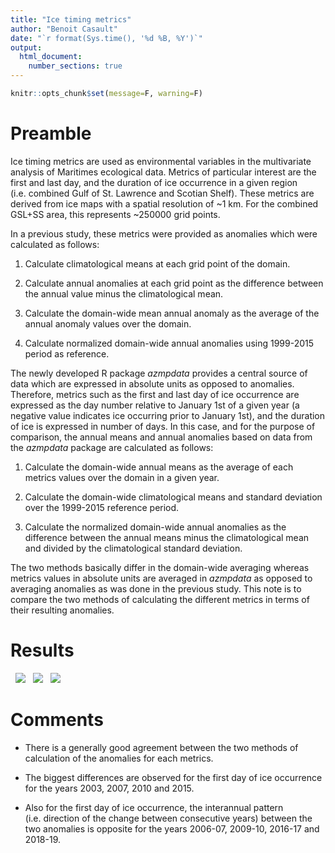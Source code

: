 ```yaml
---
title: "Ice timing metrics"
author: "Benoit Casault"
date: "`r format(Sys.time(), '%d %B, %Y')`"
output:
  html_document:
    number_sections: true
---
```


```r
knitr::opts_chunk$set(message=F, warning=F)
```

# Preamble

Ice timing metrics are used as environmental variables in the multivariate analysis of Maritimes ecological data. Metrics of particular interest are the first and last day, and the duration of ice occurrence in a given region (i.e. combined Gulf of St. Lawrence and Scotian Shelf). These metrics are derived from ice maps with a spatial resolution of ~1 km. For the combined GSL+SS area, this represents ~250000 grid points.

In a previous study, these metrics were provided as anomalies which were calculated as follows:

1. Calculate climatological means at each grid point of the domain.

2. Calculate annual anomalies at each grid point as the difference between the annual value minus the climatological mean.

3. Calculate the domain-wide mean annual anomaly as the average of the annual anomaly values over the domain.

4. Calculate normalized domain-wide annual anomalies using 1999-2015 period as reference.

The newly developed R package *azmpdata* provides a central source of data which are expressed in absolute units as opposed to anomalies. Therefore, metrics such as the first and last day of ice occurrence are expressed as the day number relative to January 1st of a given year (a negative value indicates ice occurring prior to January 1st), and the duration of ice is expressed in number of days. In this case, and for the purpose of comparison, the annual means and annual anomalies based on data from the *azmpdata* package are calculated as follows:

1. Calculate the domain-wide annual means as the average of each metrics values over the domain in a given year.

2. Calculate the domain-wide climatological means and standard deviation over the 1999-2015 reference period.

3. Calculate the normalized domain-wide annual anomalies as the difference between the annual means minus the climatological mean and divided by the climatological standard deviation.

The two methods basically differ in the domain-wide averaging whereas metrics values in absolute units are averaged in *azmpdata* as opposed to averaging anomalies as was done in the previous study. This note is to compare the two methods of calculating the different metrics in terms of their resulting anomalies.

# Results

\  
![](Ice_Duration.png)
\  
![](Ice_First_Day.png)
\  
![](Ice_Last_Day.png)
\  

# Comments

* There is a generally good agreement between the two methods of calculation of the anomalies for each metrics.

* The biggest differences are observed for the first day of ice occurrence for the years 2003, 2007, 2010 and 2015.

* Also for the first day of ice occurrence, the interannual pattern (i.e. direction of the change between consecutive years) between the two anomalies is opposite for the years 2006-07, 2009-10, 2016-17 and 2018-19.
